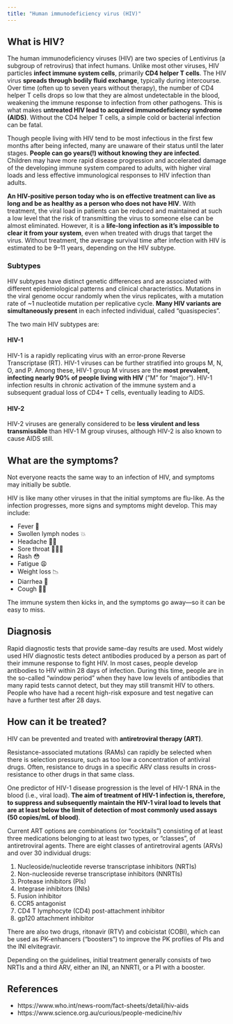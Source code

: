 ```yaml
---
title: "Human immunodeficiency virus (HIV)"
---
```


## What is HIV?

The human immunodeficiency viruses (HIV) are two species of Lentivirus (a subgroup of retrovirus) that infect humans.
Unlike most other viruses, HIV particles **infect immune system cells**, primarily **CD4 helper T cells**.
The HIV virus **spreads through bodily fluid exchange**, typically during intercourse.
Over time (often up to seven years without therapy), the number of CD4 helper T cells drops so low that they are almost undetectable in the blood, weakening the immune response to infection from other pathogens.
This is what makes **<span class="red-underline">untreated</span> HIV lead to <span class="red-underline">acquired immunodeficiency syndrome (AIDS)</span>**.
Without the CD4 helper T cells, a simple cold or bacterial infection can be fatal.

Though people living with HIV tend to be most infectious in the first few months after being infected, many are unaware of their status until the later stages.
**People can go years(!) without knowing they are infected**.
Children may have more rapid disease progression and accelerated damage of the developing immune system compared to adults, with higher viral loads and less effective immunological responses to HIV infection than adults.

**An HIV-positive person today who is on effective treatment can <span class="red-underline">live as long and be as healthy as a person who does not have HIV</span>**.
With treatment, the viral load in patients can be reduced and maintained at such a low level that the risk of transmitting the virus to someone else can be almost eliminated.
However, it is a **life-long infection as it’s <span class="red-underline">impossible to clear it from your system**</span>, even when treated with drugs that target the virus.
Without treatment, the average survival time after infection with HIV is estimated to be 9--11 years, depending on the HIV subtype.

### Subtypes

HIV subtypes have distinct genetic differences and are associated with different epidemiological patterns and clinical characteristics.
Mutations in the viral genome occur randomly when the virus replicates, with a mutation rate of ~1 nucleotide mutation per replicative cycle.
**Many HIV variants are simultaneously present** in each infected individual, called "quasispecies".

The two main HIV subtypes are:

#### HIV-1

HIV-1 is a rapidly replicating virus with an error-prone Reverse Transcriptase (RT).
HIV-1 viruses can be further stratified into groups M, N, O, and P.
Among these, HIV-1 group M viruses are the **most prevalent, infecting nearly 90% of people living with HIV** ("M" for "major").
HIV-1 infection results in chronic activation of the immune system and a subsequent gradual loss of CD4+ T cells, eventually leading to AIDS.

#### HIV-2

HIV-2 viruses are generally considered to be **less virulent and less transmissible** than HIV-1 M group viruses, although HIV-2 is also known to cause AIDS still.

## What are the symptoms?

Not everyone reacts the same way to an infection of HIV, and symptoms may initially be subtle.

HIV is like many other viruses in that the initial symptoms are flu-like.
As the infection progresses, more signs and symptoms might develop.
This may include:

* Fever 🤒
* Swollen lymph nodes 💥
* Headache 🤕💥
* Sore throat 😮‍💨💥
* Rash 😳
* Fatigue 😩
* Weight loss 📉
* Diarrhea 💩
* Cough 😮‍💨

The immune system then kicks in, and the symptoms go away---so it can be easy to miss.

## Diagnosis

Rapid diagnostic tests that provide same-day results are used.
Most widely used HIV diagnostic tests detect antibodies produced by a person as part of their immune response to fight HIV.
In most cases, people develop antibodies to HIV within 28 days of infection.
During this time, people are in the so-called "window period" when they have low levels of antibodies that many rapid tests cannot detect, but they may still transmit HIV to others.
People who have had a recent high-risk exposure and test negative can have a further test after 28 days.

## How can it be treated?

HIV can be prevented and treated with **antiretroviral therapy (ART)**.

Resistance-associated mutations (RAMs) can rapidly be selected when there is selection pressure, such as too low a concentration of antiviral drugs.
Often, resistance to drugs in a specific ARV class results in cross-resistance to other drugs in that same class.

One predictor of HIV-1 disease progression is the level of HIV-1 RNA in the blood (i.e., viral load).
**The aim of treatment of HIV-1 infection is, therefore, to suppress and subsequently maintain the HIV-1 viral load to levels that are at least below the limit of detection of most commonly used assays (50 copies/mL of blood)**.

Current ART options are combinations (or "cocktails") consisting of at least three medications belonging to at least two types, or "classes", of antiretroviral agents.
There are eight classes of antiretroviral agents (ARVs) and over 30 individual drugs:

1. Nucleoside/nucleotide reverse transcriptase inhibitors (NRTIs)
2. Non-nucleoside reverse transcriptase inhibitors (NNRTIs)
3. Protease inhibitors (PIs)
4. Integrase inhibitors (INIs)
5. Fusion inhibitor
6. CCR5 antagonist
7. CD4 T lymphocyte (CD4) post-attachment inhibitor
8. gp120 attachment inhibitor

There are also two drugs, ritonavir (RTV) and cobicistat (COBI), which can be used as PK-enhancers ("boosters") to improve the PK profiles of PIs and the INI elvitegravir.

Depending on the guidelines, initial treatment generally consists of two NRTIs and a third ARV, either an INI, an NNRTI, or a PI with a booster.

## References

* https://www.who.int/news-room/fact-sheets/detail/hiv-aids
* https://www.science.org.au/curious/people-medicine/hiv
